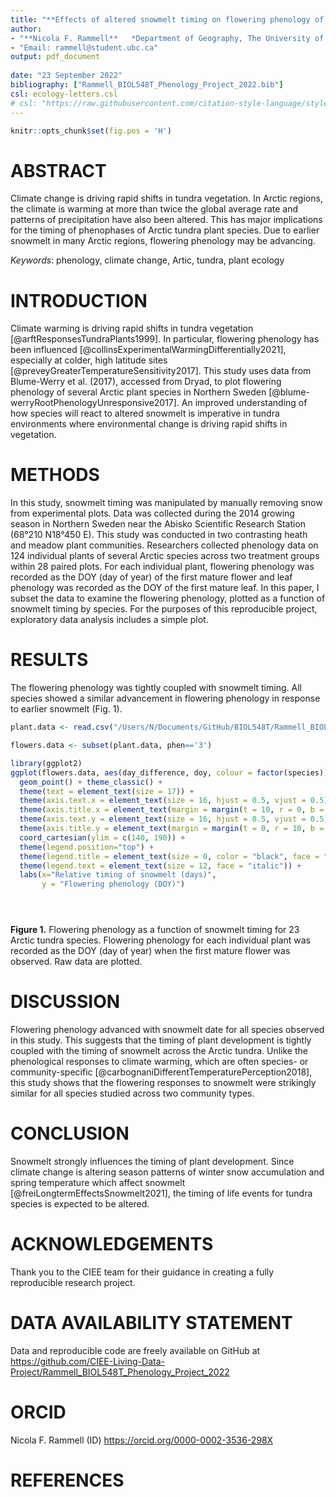 ```yaml
---
title: "**Effects of altered snowmelt timing on flowering phenology of Arctic plant species**"
author: 
- "**Nicola F. Rammell**   *Department of Geography, The University of British Columbia*" 
- "Email: rammell@student.ubc.ca"
output: pdf_document
    
date: "23 September 2022"
bibliography: ["Rammell_BIOL548T_Phenology_Project_2022.bib"]
csl: ecology-letters.csl
# csl: "https://raw.githubusercontent.com/citation-style-language/styles/master/ecology-letters.csl" # Note: This is another option for accessing the ecology letters csl when online.
---
```


```r
knitr::opts_chunk$set(fig.pos = 'H')
```

# ABSTRACT

Climate change is driving rapid shifts in tundra vegetation. In Arctic regions, the climate is warming at more than twice the global average rate and patterns of precipitation have also been altered. This has major implications for the timing of phenophases of Arctic tundra plant species. Due to earlier snowmelt in many Arctic regions, flowering phenology may be advancing.

*Keywords*: phenology, climate change, Artic, tundra, plant ecology

# INTRODUCTION

Climate warming is driving rapid shifts in tundra vegetation [@arftResponsesTundraPlants1999]. In particular, flowering phenology has been influenced [@collinsExperimentalWarmingDifferentially2021], especially at colder, high latitude sites  [@preveyGreaterTemperatureSensitivity2017]. This study uses data from Blume-Werry et al. (2017), accessed from Dryad, to plot flowering phenology of several Arctic plant species in Northern Sweden [@blume-werryRootPhenologyUnresponsive2017]. An improved understanding of how species will react to altered snowmelt is imperative in tundra environments where environmental change is driving rapid shifts in vegetation.

# METHODS

In this study, snowmelt timing was manipulated by manually removing snow from experimental plots. Data was collected during the 2014 growing season in Northern Sweden near the Abisko Scientific Research Station (68°210 N18°450 E). This study was conducted in two contrasting heath and meadow plant communities. Researchers collected phenology data on 124 individual plants of several Arctic species across two treatment groups within 28 paired plots. For each individual plant, flowering phenology was recorded as the DOY (day of year) of the first mature flower and leaf phenology was recorded as the DOY of the first mature leaf. In this paper, I subset the data to examine the flowering phenology, plotted as a function of snowmelt timing by species. For the purposes of this reproducible project, exploratory data analysis includes a simple plot.

\newpage
# RESULTS

The flowering phenology was tightly coupled with snowmelt timing. All species showed a similar advancement in flowering phenology in response to earlier snowmelt (Fig. 1).
\newline


```r

plant.data <- read.csv("/Users/N/Documents/GitHub/BIOL548T/Rammell_BIOL548T_Phenology_Project_2022/data/dryad/phenology.csv", header = TRUE)

flowers.data <- subset(plant.data, phen=='3')

library(ggplot2)
ggplot(flowers.data, aes(day_difference, doy, colour = factor(species))) +
  geom_point() + theme_classic() +
  theme(text = element_text(size = 17)) +
  theme(axis.text.x = element_text(size = 16, hjust = 0.5, vjust = 0.5)) +
  theme(axis.title.x = element_text(margin = margin(t = 10, r = 0, b = 0, l = 0))) +
  theme(axis.text.y = element_text(size = 16, hjust = 0.5, vjust = 0.5)) +
  theme(axis.title.y = element_text(margin = margin(t = 0, r = 10, b = 0, l = 0))) +
  coord_cartesian(ylim = c(140, 190)) +
  theme(legend.position="top") + 
  theme(legend.title = element_text(size = 0, color = "black", face = "bold")) +
  theme(legend.text = element_text(size = 12, face = "italic")) +
  labs(x="Relative timing of snowmelt (days)", 
       y = "Flowering phenology (DOY)") 





```

**Figure 1.** Flowering phenology as a function of snowmelt timing for 23 Arctic tundra species. Flowering phenology for each individual plant was recorded as the DOY (day of year) when the first mature flower was observed. Raw data are plotted.

# DISCUSSION

Flowering phenology advanced with snowmelt date for all species observed in this study. This suggests that the timing of plant development is tightly coupled with the timing of snowmelt across the Arctic tundra. Unlike the phenological responses to climate warming, which are often species- or community-specific [@carbognaniDifferentTemperaturePerception2018], this study shows that the flowering responses to snowmelt were strikingly similar for all species studied across two community types. 

# CONCLUSION

Snowmelt strongly influences the timing of plant development. Since climate change is altering season patterns of winter snow accumulation and spring temperature which affect snowmelt [@freiLongtermEffectsSnowmelt2021], the timing of life events for tundra species is expected to be altered. 

# ACKNOWLEDGEMENTS

Thank you to the CIEE team for their guidance in creating a fully reproducible research project.

# DATA AVAILABILITY STATEMENT

Data and reproducible code are freely available on GitHub at <https://github.com/CIEE-Living-Data-Project/Rammell_BIOL548T_Phenology_Project_2022>

# ORCID

Nicola F. Rammell (ID) <https://orcid.org/0000-0002-3536-298X>

# REFERENCES
